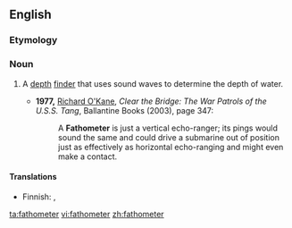 ==English==

===Etymology===
{{suffix|fathom|meter|gloss1=nautical length measurement used for depth}}

===Noun===
{{en-noun}}

# {{nautical}} A [[depth]] [[finder]] that uses sound waves to determine the depth of water.
#* '''1977,''' [[w:Richard O'Kane|Richard O'Kane]], ''Clear the Bridge: The War Patrols of the U.S.S. Tang'', Ballantine Books (2003), page 347:
#*: A '''Fathometer''' is just a vertical echo-ranger; its pings would sound the same and could drive a submarine out of position just as effectively as horizontal echo-ranging and might even make a contact.

====Translations====
{{trans-top|depth finder}}
* Finnish: {{t-|fi|kaikuluotain}}, {{t+|fi|kaiku}}
{{trans-mid}}
{{trans-bottom}}

[[ta:fathometer]]
[[vi:fathometer]]
[[zh:fathometer]]